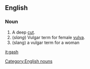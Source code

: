 ==English==

===Noun===
[[Category:English nouns]]
#A deep [[cut]].
#(''slang'') Vulgar term for female [[vulva]].
#(slang) a vulgar term for a woman
[[it:gash]]